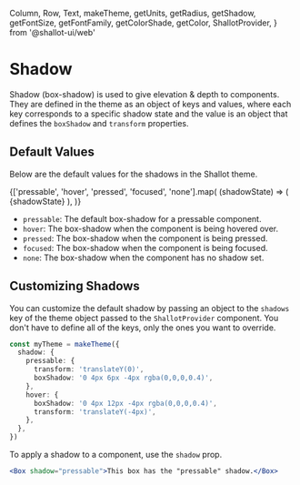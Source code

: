   Column,
  Row,
  Text,
  makeTheme,
  getUnits,
  getRadius,
  getShadow,
  getFontSize,
  getFontFamily,
  getColorShade,
  getColor,
  ShallotProvider,
} from '@shallot-ui/web'

<Meta title="🎨 Theme / Shadows" />

# Shadow

Shadow (box-shadow) is used to give elevation & depth to components. They are defined in the theme as an object of keys and values, where each key corresponds to a specific shadow state and the value is an object that defines the `boxShadow` and `transform` properties.

## Default Values

Below are the default values for the shadows in the Shallot theme.

<Canvas>
  <ShallotProvider>
    <Column
      shallot={{
        backgroundColor: getColor('Shading', 125),
        borderRadius: getRadius('xl'),
      }}
    >
      <Row alignCenter unitsAround={4}>
        {['pressable', 'hover', 'pressed', 'focused', 'none'].map(
          (shadowState) => (
            <Column
              key={shadowState}
              shallot={{
                ...getShadow(shadowState),
                backgroundColor: getColor('Shading', 100),
                borderRadius: getRadius('lg'),
                height: getUnits(8),
                width: getUnits(8),
                margin: getUnits(1),
                alignItems: 'center',
                justifyContent: 'center',
              }}
            >
              <Text
                shallot={{
                  fontFamily: getFontFamily('Monospace'),
                  fontSize: getFontSize('sm'),
                  textColor: getColorShade('Shading.350'),
                }}
              >
                {shadowState}
              </Text>
            </Column>
          ),
        )}
      </Row>
    </Column>
  </ShallotProvider>
</Canvas>

- `pressable`: The default box-shadow for a pressable component.
- `hover`: The box-shadow when the component is being hovered over.
- `pressed`: The box-shadow when the component is being pressed.
- `focused`: The box-shadow when the component is being focused.
- `none`: The box-shadow when the component has no shadow set.

## Customizing Shadows

You can customize the default shadow by passing an object to the `shadows` key of the theme object passed to the `ShallotProvider` component. You don't have to define all of the keys, only the ones you want to override.

```ts
const myTheme = makeTheme({
  shadow: {
    pressable: {
      transform: 'translateY(0)',
      boxShadow: '0 4px 6px -4px rgba(0,0,0,0.4)',
    },
    hover: {
      boxShadow: '0 4px 12px -4px rgba(0,0,0,0.4)',
      transform: 'translateY(-4px)',
    },
  },
})
```

To apply a shadow to a component, use the `shadow` prop.

```jsx
<Box shadow="pressable">This box has the "pressable" shadow.</Box>
```
